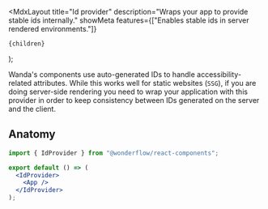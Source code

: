 
  <MdxLayout
    title="Id provider"
    description="Wraps your app to provide stable ids internally."
    showMeta
    features={["Enables stable ids in server rendered environments."]}
  >
    {children}
  </MdxLayout>
);

Wanda's components use auto-generated IDs to handle accessibility-related attributes. While this works well for static websites (`SSG`), if you are doing server-side rendering you need to wrap your application with this provider in order to keep consistency between IDs generated on the server and the client.

## Anatomy

```jsx highlight=1,4,6
import { IdProvider } from "@wonderflow/react-components";

export default () => (
  <IdProvider>
    <App />
  </IdProvider>
);
```
